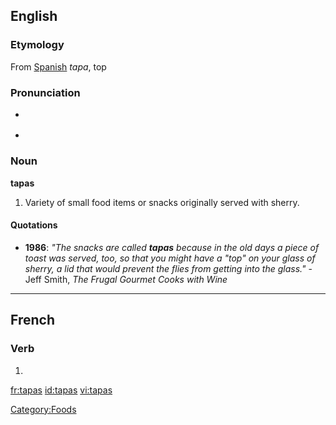 ==English==

===Etymology===
From [[Spanish]] ''tapa'', top

===Pronunciation===
* {{italbrac|[[RP]]}} {{IPA|/ˈtæpəs/}}
* {{italbrac|US}} {{IPA|/ˈtæpəs/ or /ˈtɑːpəs/}}
{{rfap}}

===Noun===
'''tapas'''

# Variety of small food items or snacks originally served with sherry.

====Quotations====
* '''1986''': ''"The snacks are called '''tapas''' because in the old days a piece of toast was served, too, so that you might have a "top" on your glass of sherry, a lid that would prevent the flies from getting into the glass."'' - Jeff Smith, <cite>The Frugal Gourmet Cooks with Wine</cite>

[[Category:Foods]]

----

==French==

===Verb===
{{fr-verb-form}}

# {{form of|[[second-person|Second-person]] [[singular]] [[past historic]]|[[taper#French|taper]]|lang=French}}

[[fr:tapas]]
[[id:tapas]]
[[vi:tapas]]